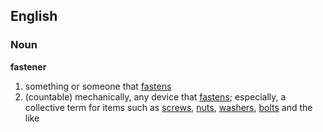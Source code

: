 ==English==

===Noun===
'''fastener'''
#something or someone that [[fasten]]s
#(countable) mechanically, any device that [[fasten]]s; especially, a collective term for items such as [[screw]]s, [[nut]]s, [[washer]]s, [[bolt]]s and the like